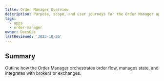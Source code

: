 ```yaml
---
title: Order Manager Overview
description: Purpose, scope, and user journeys for the Order Manager application.
tags:
  - apps
  - order-manager
owner: DocsOps
lastReviewed: '2025-10-26'
---
```

## Summary

Outline how the Order Manager orchestrates order flow, manages state, and integrates with brokers or
exchanges.
